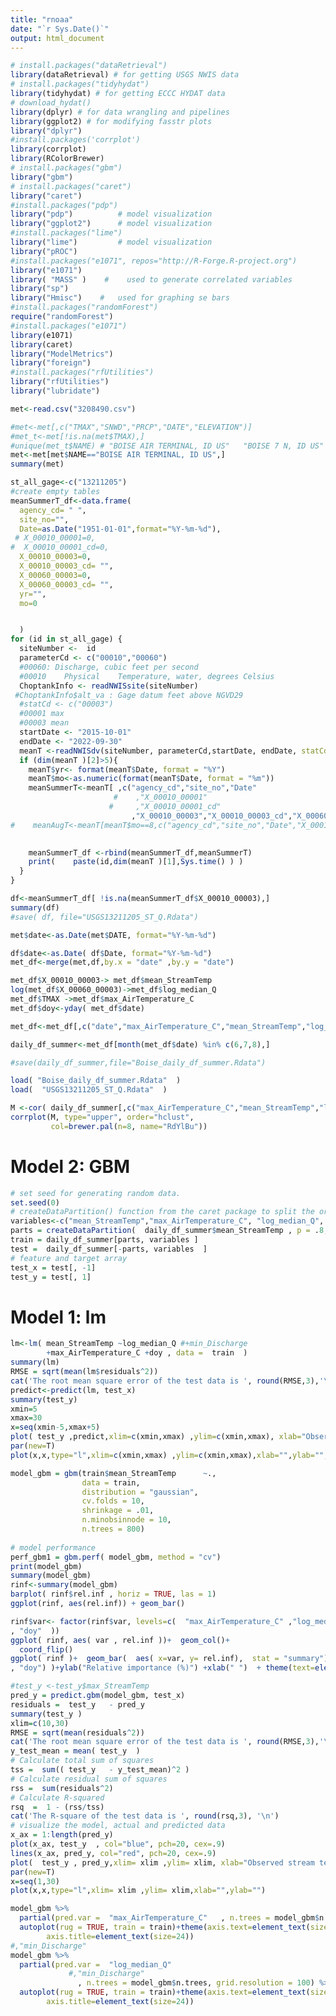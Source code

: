 ```yaml
---
title: "rnoaa"
date: "`r Sys.Date()`"
output: html_document
---
```


```r
# install.packages("dataRetrieval")
library(dataRetrieval) # for getting USGS NWIS data
# install.packages("tidyhydat")
library(tidyhydat) # for getting ECCC HYDAT data
# download_hydat()
library(dplyr) # for data wrangling and pipelines
library(ggplot2) # for modifying fasstr plots
library("dplyr")
#install.packages('corrplot')
library(corrplot)
library(RColorBrewer)
# install.packages("gbm")
library("gbm")
# install.packages("caret")
library("caret")
#install.packages("pdp")
library("pdp")          # model visualization
library("ggplot2")      # model visualization
#install.packages("lime")
library("lime")         # model visualization
library("pROC")
#install.packages("e1071", repos="http://R-Forge.R-project.org")
library("e1071")
library( "MASS" )    #    used to generate correlated variables
library("sp")
library("Hmisc")    #   used for graphing se bars
#install.packages("randomForest")
require("randomForest")
#install.packages("e1071")
library(e1071)
library(caret)
library("ModelMetrics")
library("foreign")
#install.packages("rfUtilities")
library("rfUtilities")
library("lubridate")
```

```r
met<-read.csv("3208490.csv")
```

```r
#met<-met[,c("TMAX","SNWD","PRCP","DATE","ELEVATION")]
#met_t<-met[!is.na(met$TMAX),]
#unique(met_t$NAME) # "BOISE AIR TERMINAL, ID US"   "BOISE 7 N, ID US"
met<-met[met$NAME=="BOISE AIR TERMINAL, ID US",]
summary(met)
```

```r
st_all_gage<-c("13211205")
#create empty tables
meanSummerT_df<-data.frame(
  agency_cd= " ",
  site_no="",
  Date=as.Date("1951-01-01",format="%Y-%m-%d"),
 # X_00010_00001=0,
#  X_00010_00001_cd=0,
  X_00010_00003=0,
  X_00010_00003_cd= "",
  X_00060_00003=0,    
  X_00060_00003_cd= "",
  yr="",
  mo=0


  )
for (id in st_all_gage) {
  siteNumber <-  id 
  parameterCd <- c("00010","00060") 
  #00060: Discharge, cubic feet per second
  #00010	Physical	Temperature, water, degrees Celsius	
  ChoptankInfo <- readNWISsite(siteNumber)
 #ChoptankInfo$alt_va : Gage datum feet above NGVD29
  #statCd <- c("00003") 
  #00001 max
  #00003 mean
  startDate <- "2015-10-01"
  endDate <- "2022-09-30"
  meanT <-readNWISdv(siteNumber, parameterCd,startDate, endDate, statCd= c("00001","00003"))
  if (dim(meanT )[2]>5){
    meanT$yr<- format(meanT$Date, format = "%Y") 
    meanT$mo<-as.numeric(format(meanT$Date, format = "%m"))
    meanSummerT<-meanT[ ,c("agency_cd","site_no","Date"
                       #    ,"X_00010_00001"
                      #     ,"X_00010_00001_cd"
                           ,"X_00010_00003","X_00010_00003_cd","X_00060_00003","X_00060_00003_cd","yr","mo"  )]
#    meanAugT<-meanT[meanT$mo==8,c("agency_cd","site_no","Date","X_00010_00001","X_00010_00001_cd","X_00010_00003","X_00010_00003_cd","X_00060_00003","X_00060_00003_cd","yr","mo"  )]

    
    meanSummerT_df <-rbind(meanSummerT_df,meanSummerT)
    print(    paste(id,dim(meanT )[1],Sys.time() ) )
  }
}
```

```r
df<-meanSummerT_df[ !is.na(meanSummerT_df$X_00010_00003),]
summary(df)
#save( df, file="USGS13211205_ST_Q.Rdata")
```

```r
met$date<-as.Date(met$DATE, format="%Y-%m-%d") 

df$date<-as.Date( df$Date, format="%Y-%m-%d") 
met_df<-merge(met,df,by.x = "date" ,by.y = "date")

met_df$X_00010_00003-> met_df$mean_StreamTemp
log(met_df$X_00060_00003)->met_df$log_median_Q
met_df$TMAX ->met_df$max_AirTemperature_C
met_df$doy<-yday( met_df$date)

met_df<-met_df[,c("date","max_AirTemperature_C","mean_StreamTemp","log_median_Q","mo","yr","doy")]

daily_df_summer<-met_df[month(met_df$date) %in% c(6,7,8),]

#save(daily_df_summer,file="Boise_daily_df_summer.Rdata")
```

```r
load( "Boise_daily_df_summer.Rdata"  )
load(  "USGS13211205_ST_Q.Rdata"  )
```


```r
M <-cor( daily_df_summer[,c("max_AirTemperature_C","mean_StreamTemp","log_median_Q", "doy")])
corrplot(M, type="upper", order="hclust",
         col=brewer.pal(n=8, name="RdYlBu"))
```

# Model 2: GBM
```r
# set seed for generating random data.
set.seed(0)          
# createDataPartition() function from the caret package to split the original dataset into a training and testing set and split data into training (80%) and testing set (20%)
variables<-c("mean_StreamTemp","max_AirTemperature_C", "log_median_Q", "doy")
parts = createDataPartition(  daily_df_summer$mean_StreamTemp , p = .8, list = F)
train = daily_df_summer[parts, variables ]
test =  daily_df_summer[-parts, variables  ]
# feature and target array
test_x = test[, -1] 
test_y = test[, 1] 
```

# Model 1: lm
```r
lm<-lm( mean_StreamTemp ~log_median_Q #+min_Discharge
        +max_AirTemperature_C +doy , data =  train  )
summary(lm)
RMSE = sqrt(mean(lm$residuals^2))
cat('The root mean square error of the test data is ', round(RMSE,3),'\n')
predict<-predict(lm, test_x)
summary(test_y)
xmin=5
xmax=30
x=seq(xmin-5,xmax+5)
plot( test_y ,predict,xlim=c(xmin,xmax) ,ylim=c(xmin,xmax), xlab="Observed stream temperature (degC)", ylab="Predicted stream temperature (degC)")
par(new=T)
plot(x,x,type="l",xlim=c(xmin,xmax) ,ylim=c(xmin,xmax),xlab="",ylab="", main="LM")
```

```r
model_gbm = gbm(train$mean_StreamTemp      ~.,
                data = train,
                distribution = "gaussian",
                cv.folds = 10,
                shrinkage = .01,
                n.minobsinnode = 10,
                n.trees = 800)
 
# model performance
perf_gbm1 = gbm.perf( model_gbm, method = "cv")
print(model_gbm)
summary(model_gbm)
rinf<-summary(model_gbm)
barplot( rinf$rel.inf , horiz = TRUE, las = 1)
ggplot(rinf, aes(rel.inf)) + geom_bar()
```

```r
rinf$var<- factor(rinf$var, levels=c(  "max_AirTemperature_C" ,"log_median_Q"
, "doy"  ))
ggplot( rinf, aes( var , rel.inf ))+  geom_col()+ 
  coord_flip()
ggplot( rinf )+  geom_bar(  aes( x=var, y= rel.inf),  stat = "summary")+ scale_x_discrete(labels=  c( "max_AirTemperature_C" ,"log_median_Q"
, "doy") )+ylab("Relative importance (%)") +xlab(" ")  + theme(text=element_text(size=11))
```

```r
#test_y <-test_y$max_StreamTemp
pred_y = predict.gbm(model_gbm, test_x)
residuals =  test_y   - pred_y
summary(test_y )
xlim=c(10,30)
RMSE = sqrt(mean(residuals^2))
cat('The root mean square error of the test data is ', round(RMSE,3),'\n')
y_test_mean = mean( test_y  )
# Calculate total sum of squares
tss =  sum(( test_y   - y_test_mean)^2 )
# Calculate residual sum of squares
rss =  sum(residuals^2)
# Calculate R-squared
rsq  =  1 - (rss/tss)
cat('The R-square of the test data is ', round(rsq,3), '\n')
# visualize the model, actual and predicted data
x_ax = 1:length(pred_y)
plot(x_ax, test_y  , col="blue", pch=20, cex=.9)
lines(x_ax, pred_y, col="red", pch=20, cex=.9) 
plot(  test_y , pred_y,xlim= xlim ,ylim= xlim, xlab="Observed stream temperature (degC)", ylab="Predicted stream temperature (degC)", main="GBM")
par(new=T)
x=seq(1,30)
plot(x,x,type="l",xlim= xlim ,ylim= xlim,xlab="",ylab="")
```

```r
model_gbm %>%
  partial(pred.var =  "max_AirTemperature_C"   , n.trees = model_gbm$n.trees, grid.resolution = 100) %>%
  autoplot(rug = TRUE, train = train)+theme(axis.text=element_text(size=21),
        axis.title=element_text(size=24))
#,"min_Discharge"
model_gbm %>%
  partial(pred.var =  "log_median_Q"
             #,"min_Discharge"
               , n.trees = model_gbm$n.trees, grid.resolution = 100) %>%
  autoplot(rug = TRUE, train = train)+theme(axis.text=element_text(size=21),
        axis.title=element_text(size=24))
```

```r

```




